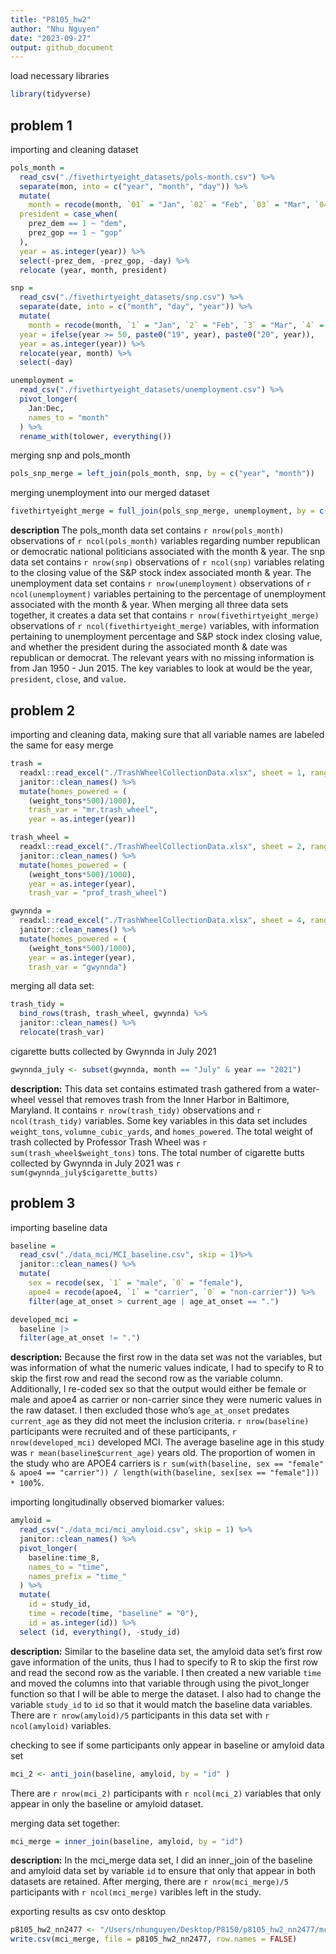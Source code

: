 ```yaml
---
title: "P8105_hw2"
author: "Nhu Nguyen"
date: "2023-09-27"
output: github_document
---
```

load necessary libraries
```r
library(tidyverse)
```
## problem 1

importing and cleaning dataset 

```r
pols_month = 
  read_csv("./fivethirtyeight_datasets/pols-month.csv") %>% 
  separate(mon, into = c("year", "month", "day")) %>% 
  mutate(
    month = recode(month, `01` = "Jan", `02` = "Feb", `03` = "Mar", `04` = "Apr", `05` = "May", `06` = "Jun", `07` = "Jul", `08` = "Aug", `09` = "Sep", `10` = "Oct", `11` = "Nov", `12` = "Dec"), 
  president = case_when(
    prez_dem == 1 ~ "dem",
    prez_gop == 1 ~ "gop"
  ),
  year = as.integer(year)) %>% 
  select(-prez_dem, -prez_gop, -day) %>% 
  relocate (year, month, president) 

snp = 
  read_csv("./fivethirtyeight_datasets/snp.csv") %>% 
  separate(date, into = c("month", "day", "year")) %>% 
  mutate(
    month = recode(month, `1` = "Jan", `2` = "Feb", `3` = "Mar", `4` = "Apr", `5` = "May", `6` = "Jun", `7` = "Jul", `8` = "Aug", `9` = "Sep", `10` = "Oct", `11` = "Nov", `12` = "Dec"),
  year = ifelse(year >= 50, paste0("19", year), paste0("20", year)),
  year = as.integer(year)) %>% 
  relocate(year, month) %>% 
  select(-day) 

unemployment = 
  read_csv("./fivethirtyeight_datasets/unemployment.csv") %>% 
  pivot_longer(
    Jan:Dec,
    names_to = "month"
  ) %>% 
  rename_with(tolower, everything()) 
```

merging snp and pols_month
```r
pols_snp_merge = left_join(pols_month, snp, by = c("year", "month"))
```

merging unemployment into our merged dataset
```r
fivethirtyeight_merge = full_join(pols_snp_merge, unemployment, by = c("year", "month"), copy = TRUE)
```

**description**
The pols_month data set contains `r nrow(pols_month)` observations of `r ncol(pols_month)` variables regarding number republican or democratic national politicians associated with the month & year. The snp data set contains `r nrow(snp)` observations of `r ncol(snp)` variables relating to the closing value of the S&P stock index associated month & year. The unemployment data set contains `r nrow(unemployment)` observations of `r ncol(unemployment)` variables pertaining to the percentage of unemployment associated with the month & year. When merging all three data sets together, it creates a data set that contains `r nrow(fivethirtyeight_merge)` observations of `r ncol(fivethirtyeight_merge)` variables, with information pertaining to unemployment percentage and S&P stock index closing value, and whether the president during the associated month & date was republican or democrat. The relevant years with no missing information is from Jan 1950 - Jun 2015. The key variables to look at would be the year, `president`, `close`, and `value`.

## problem 2 ##

importing and cleaning data, making sure that all variable names are labeled the same for easy merge

```r
trash =  
  readxl::read_excel("./TrashWheelCollectionData.xlsx", sheet = 1, range = "A3:N586", col_names = c("dumpster", "month", "year", "date", "weight_tons", "volume (cubic yards)", "plastic_bottles", "polystyrene", "cigarette_butts", "glass_bottles", "plastic_bags", "wrappers", "sports", "homes_powered")) %>% 
  janitor::clean_names() %>% 
  mutate(homes_powered = (
    (weight_tons*500)/1000), 
    trash_var = "mr.trash_wheel", 
    year = as.integer(year)) 

trash_wheel =
  readxl::read_excel("./TrashWheelCollectionData.xlsx", sheet = 2, range = "A3:M108", col_names = c("dumpster", "month", "year", "date", "weight_tons", "volume (cubic yards)", "plastic_bottles", "polystyrene", "cigarette_butts", "glass_bottles", "plastic_bags", "wrappers", "homes_powered")) %>% 
  janitor::clean_names() %>% 
  mutate(homes_powered = (
    (weight_tons*500)/1000), 
    year = as.integer(year), 
    trash_var = "prof_trash_wheel") 

gwynnda =
  readxl::read_excel("./TrashWheelCollectionData.xlsx", sheet = 4, range = "A3:L157", col_names = c("dumpster", "month", "year", "date", "weight_tons", "volume (cubic yards)", "plastic_bottles", "polystyrene", "cigarette_butts",  "plastic_bags", "wrappers", "homes_powered")) %>% 
  janitor::clean_names() %>% 
  mutate(homes_powered = (
    (weight_tons*500)/1000), 
    year = as.integer(year), 
    trash_var = "gwynnda")
```

merging all data set: 

```r
trash_tidy = 
  bind_rows(trash, trash_wheel, gwynnda) %>% 
  janitor::clean_names() %>% 
  relocate(trash_var)
```

cigarette butts collected by Gwynnda in July 2021
```r
gwynnda_july <- subset(gwynnda, month == "July" & year == "2021")
```

**description:**
This data set contains estimated trash gathered from a water-wheel vessel that removes trash from the Inner Harbor in Baltimore, Maryland. It contains `r nrow(trash_tidy)` observations and `r ncol(trash_tidy)` variables. Some key variables in this data set includes `weight_tons`, `volumne_cubic_yards`, and `homes_powered`. The total weight of trash collected by Professor Trash Wheel was `r sum(trash_wheel$weight_tons)` tons. The total number of cigarette butts collected by Gwynnda in July 2021 was `r sum(gwynnda_july$cigarette_butts)`

## problem 3

importing baseline data

```r
baseline = 
  read_csv("./data_mci/MCI_baseline.csv", skip = 1)%>%
  janitor::clean_names() %>% 
  mutate(
    sex = recode(sex, `1` = "male", `0` = "female"),
    apoe4 = recode(apoe4, `1` = "carrier", `0` = "non-carrier")) %>% 
    filter(age_at_onset > current_age | age_at_onset == ".")

developed_mci =
  baseline |> 
  filter(age_at_onset != ".")
```

**description:**
Because the first row in the data set was not the variables, but was information of what the numeric values indicate, I had to specify to R to skip the first row and read the second row as the variable column. Additionally, I re-coded sex so that the output would either be female or male and apoe4 as carrier or non-carrier since they were numeric values in the raw dataset. I then excluded those who's `age_at_onset` predates `current_age` as they did not meet the inclusion criteria. `r nrow(baseline)` participants were recruited and of these participants, `r nrow(developed_mci)` developed MCI. The average baseline age in this study was `r mean(baseline$current_age)` years old. The proportion of women in the study who are APOE4 carriers is `r sum(with(baseline, sex == "female" & apoe4 == "carrier")) / length(with(baseline, sex[sex == "female"])) * 100`%.

importing longitudinally observed biomarker values:
```r
amyloid = 
  read_csv("./data_mci/mci_amyloid.csv", skip = 1) %>% 
  janitor::clean_names() %>% 
  pivot_longer(
    baseline:time_8,
    names_to = "time",
    names_prefix = "time_"
  ) %>% 
  mutate(
    id = study_id, 
    time = recode(time, "baseline" = "0"),
    id = as.integer(id)) %>% 
  select (id, everything(), -study_id)
```
**description:**
Similar to the baseline data set, the amyloid data set's first row gave information of the units, thus I had to specify to R to skip the first row and read the second row as the variable. I then created a new variable `time` and moved the columns into that variable through using the pivot_longer function so that I will be able to merge the dataset. I also had to change the variable `study_id` to `id` so that it would match the baseline data variables. There are `r nrow(amyloid)/5` participants in this data set with `r ncol(amyloid)` variables. 

checking to see if some participants only appear in baseline or amyloid data set 
```r
mci_2 <- anti_join(baseline, amyloid, by = "id" )
```
There are `r nrow(mci_2)` participants with `r ncol(mci_2)` variables that only appear in only the baseline or amyloid dataset. 

merging data set together:
```r
mci_merge = inner_join(baseline, amyloid, by = "id")
```

**description:**
In the mci_merge data set, I did an inner_join of the baseline and amyloid data set by variable `id` to ensure that only that appear in both datasets are retained. After merging, there are `r nrow(mci_merge)/5` participants with `r ncol(mci_merge)` varibles left in the study. 

exporting results as csv onto desktop 
```r
p8105_hw2_nn2477 <- "/Users/nhunguyen/Desktop/P8150/p8105_hw2_nn2477/mci_merge.csv"
write.csv(mci_merge, file = p8105_hw2_nn2477, row.names = FALSE)
```

